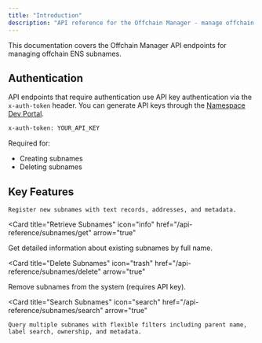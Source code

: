 ```yaml
---
title: "Introduction"
description: "API reference for the Offchain Manager - manage offchain ENS subnames. It allows clients to create, update, delete, and retrieve subnames and their associated records."
---
```


<Note>
  This documentation covers the Offchain Manager API endpoints for managing
  offchain ENS subnames.
</Note>

## Authentication

API endpoints that require authentication use API key authentication via the `x-auth-token` header. You can generate API keys through the [Namespace Dev Portal](https://dev.namespace.ninja/).

```bash
x-auth-token: YOUR_API_KEY
```

Required for:

- Creating subnames
- Deleting subnames

## Key Features

<CardGroup cols={2}>
    <Card
    title="Create Subnames"
    icon="plus"
    href="/api-reference/subnames/create"
    arrow="true"
>

    Register new subnames with text records, addresses, and metadata.

  </Card>

<Card
  title="Retrieve Subnames"
  icon="info"
  href="/api-reference/subnames/get"
  arrow="true"
>
  Get detailed information about existing subnames by full name.
</Card>

<Card
  title="Delete Subnames"
  icon="trash"
  href="/api-reference/subnames/delete"
  arrow="true"
>
  Remove subnames from the system (requires API key).
</Card>

  <Card
    title="Search Subnames"
    icon="search"
    href="/api-reference/subnames/search"
    arrow="true"
  >
    Query multiple subnames with flexible filters including parent name, label search, ownership, and metadata.
  </Card>
    </CardGroup>
